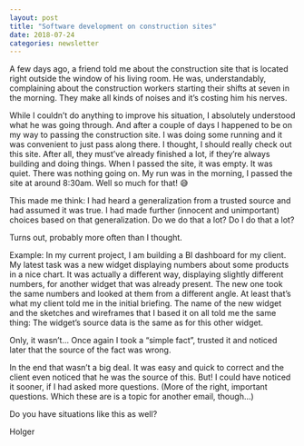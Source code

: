 ```yaml
---
layout: post
title: "Software development on construction sites"
date: 2018-07-24
categories: newsletter
---
```

A few days ago, a friend told me about the construction site that is located right outside the window of his living room. He was, understandably, complaining about the construction workers starting their shifts at seven in the morning. They make all kinds of noises and it’s costing him his nerves.
<!--more-->
While I couldn’t do anything to improve his situation, I absolutely understood what he was going through. And after a couple of days I happened to be on my way to passing the construction site. I was doing some running and it was convenient to just pass along there. I thought, I should really check out this site. After all, they must’ve already finished a lot, if they’re always building and doing things.
When I passed the site, it was empty. It was quiet. There was nothing going on. My run was in the morning, I passed the site at around 8:30am.
Well so much for that! 😅

This made me think: I had heard a generalization from a trusted source and had assumed it was true. I had made further (innocent and unimportant) choices based on that generalization. Do we do that a lot? Do I do that a lot?

Turns out, probably more often than I thought.

Example:
In my current project, I am building a BI dashboard for my client. My latest task was a new widget displaying numbers about some products in a nice chart. It was actually a different way, displaying slightly different numbers, for another widget that was already present. The new one took the same numbers and looked at them from a different angle.
At least that’s what my client told me in the initial briefing. The name of the new widget and the sketches and wireframes that I based it on all told me the same thing: The widget’s source data is the same as for this other widget.

Only, it wasn’t... Once again I took a “simple fact”, trusted it and noticed later that the source of the fact was wrong.

In the end that wasn’t a big deal. It was easy and quick to correct and the client even noticed that he was the source of this. But! I could have noticed it sooner, if I had asked more questions. (More of the right, important questions. Which these are is a topic for another email, though...)

Do you have situations like this as well?

Holger
